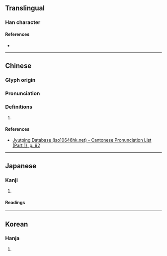 {{character info}}
==Translingual==

===Han character===
{{Han char|rn=38|rad=女|as=04|sn=7|four=41411|canj=VMMU|ids=⿰女元}}

====References====
* {{Han ref|kx=0257.080|dkj=06109|dj=0522.020|hdz=21029.110|uh=59A7|ud=22951|bh=CABA|bd=51898}}

----

==Chinese==
{{zh-forms}}

===Glyph origin===
{{Han etym}}

===Pronunciation===
{{zh-pron
|m=wàn,yuán
|c=wun6
|mc=y
|oc=y
|cat=
}}

===Definitions===
{{zh-hanzi}}

# {{rfdef|zh}}

====References====
* [http://www.iso10646hk.net/jp/document/download.jsp Jyutping Database (iso10646hk.net) - Cantonese Pronunciation List (Part 1), p. 92]

----

==Japanese==

===Kanji===
{{ja-kanji|grade=|rs=女04}}

# {{rfdef|ja|sort=女04}}

====Readings====
{{ja-readings
|goon=ごん
|kanon=げん
|kanyoon=がん
|kun=みめよ-い}}

----

==Korean==

===Hanja===
{{ko-hanja|hangeul=완|rv=wan|mr=wan}}

# {{rfdef|ko|sort=女04}}